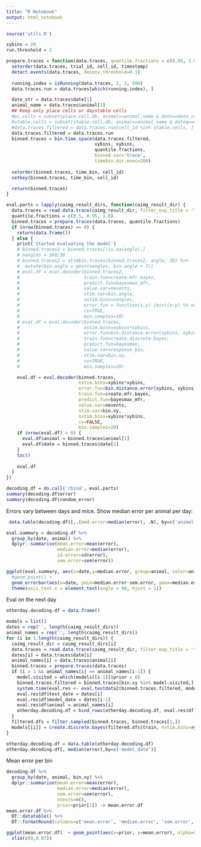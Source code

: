 ```yaml
---
title: "R Notebook"
output: html_notebook
---
```


```r
source('utils.R')
```



```r
xybins = 20
run.threshold = 2

prepare.traces = function(data.traces, quantile.fractions = c(0.95, 1.0)) {
  setorder(data.traces, trial_id, cell_id, timestamp)
  detect.events(data.traces, deconv.threshold=0.1)
  
  running.index = isRunning(data.traces, 2, 3, 500) 
  data.traces.run = data.traces[which(running.index), ]

  date_str = data.traces$date[1]
  animal_name = data.traces$animal[1]
  ## Keep only place cells or daystable cells
  #pc.cells = subset(place.cell.db, animal==animal_name & date==date_str & is.pc)$cell_id
  #stable.cells = subset(stable.cell.db, animal==animal_name & dateq==date_str & is.stable)$cell_id
  #data.traces.filtered = data.traces.run[cell_id %in% stable.cells, ]
  data.traces.filtered = data.traces.run
  binned.traces = bin.time.space(data.traces.filtered, 
                                 xybins, xybins,
                                 quantile.fractions,
                                 binned.var='trace',
                                 timebin.dur.msec=200)
  
  setorder(binned.traces, time_bin, cell_id)
  setkey(binned.traces, time_bin, cell_id)

  return(binned.traces)
}

eval.parts = lapply(caimg_result_dirs, function(caimg_result_dir) {
  data.traces = read.data.trace(caimg_result_dir, filter_exp_title = 'trial')
  quantile.fractions = c(0.5, 0.95, 1.0)
  binned.traces = prepare.traces(data.traces, quantile.fractions)
  if (nrow(binned.traces) == 0) {
    return(data.frame())
  } else {
    print('Started evaluating the model')
    # binned.traces2 = binned.traces[!is.na(angle),]
    # nangles = 360/30
    # binned.traces2 = stimbin.traces(binned.traces2, angle, 30) %>%
    #  mutate(bin.angle = pmin(nangles, bin.angle + 7))
    # eval.df = eval.decoder(binned.traces2, 
    #                        train.fun=create.mfr.bayes,
    #                        predict.fun=bayesmax_mfr,
    #                        value.var=nevents,
    #                        stim.var=bin.angle,
    #                        nstim.bins=nangles,
    #                        error.fun = function(x,y) {min((x-y) %% nangles, (y-x) %% nangles)},
    #                        cv=TRUE,
    #                        min.samples=10)
    # eval.df = eval.decoder(binned.traces,
    #                        nstim.bins=xybins*xybins,
    #                        error.fun=bin.distance.error(xybins, xybins), 
    #                        train.fun=create.discrete.bayes,
    #                        predict.fun=bayesmax,
    #                        value.var=response_bin,
    #                        stim.var=bin.xy,
    #                        cv=TRUE,
    #                        min.samples=20)

    eval.df = eval.decoder(binned.traces,
                           nstim.bins=xybins*xybins,
                           error.fun=bin.distance.error(xybins, xybins),
                           train.fun=create.mfr.bayes,
                           predict.fun=bayesmax_mfr,
                           value.var=nevents,
                           stim.var=bin.xy,
                           nstim.bins=xybins*xybins,
                           cv=FALSE,
                           min.samples=20)
    if (nrow(eval.df) > 0) {
      eval.df$animal = binned.traces$animal[1]
      eval.df$date = binned.traces$date[1]
    }
    toc()
    
    eval.df
  }
})

decoding.df = do.call('rbind', eval.parts)
summary(decoding.df$error)
summary(decoding.df$random_error)
```

Errors vary between days and mice. Show median error per animal per day:
```r
 data.table(decoding.df)[,.(med.error=median(error), .N), by=c('animal','date')][,med.error] %>% summary
```

```r
eval.summary = decoding.df %>%
  group_by(date, animal) %>%
  dplyr::summarise(mean.error=mean(error),
                   median.error=median(error),
                   sd.error=sd(error),
                   sem.error=sem(error))

ggplot(eval.summary, aes(x=date,y=median.error, group=animal, color=animal)) +
  #geom_point() +
  geom_errorbar(aes(x=date, ymin=median.error-sem.error, ymax=median.error+sem.error), width=0.2) +
  theme(axis.text.x = element_text(angle = 90, hjust = 1))
```

Eval on the next day
```r
otherday.decoding.df = data.frame()

models = list()
dates = rep('', length(caimg_result_dirs))
animal_names = rep('', length(caimg_result_dirs))
for (i in 1:length(caimg_result_dirs)) {
  caimg_result_dir = caimg_result_dirs[i]
  data.traces = read.data.trace(caimg_result_dir, filter_exp_title = 'trial')
  dates[i] = data.traces$date[i]
  animal_names[i] = data.traces$animal[i]
  binned.traces = prepare.traces(data.traces)
  if (i > 1 && animal_names[i] == animal_names[i-1]) {
    model.visited = which(models[[i-1]]$prior > 0)
    binned.traces.filtered = binned.traces[bin.xy %in% model.visited,]
    system.time(eval.res <- eval.testdata2(binned.traces.filtered, models[[i-1]], classifier.fun=bayesmax))
    eval.res$df$test_date = dates[i]
    eval.res$df$model_date = dates[i-1]
    eval.res$df$animal = animal_names[i]
    otherday.decoding.df = bind_rows(otherday.decoding.df, eval.res$df)
  }
  filtered.dfs = filter.sampled(binned.traces, binned.traces[1,])
  models[[i]] = create.discrete.bayes(filtered.dfs$train, nstim.bins=xybins^2)
}
```

```r
otherday.decoding.df = data.table(otherday.decoding.df)
otherday.decoding.df[, median(error),by=c('model_date')]
```



Mean error per bin
```r
decoding.df %>%
  group_by(date, animal, bin.xy) %>%
  dplyr::summarise(mean.error=mean(error),
                   median.error=median(error),
                   sem.error=sem(error),
                   ntests=n(),
                   prior=prior[1]) -> mean.error.df
mean.error.df %>%  
  DT::datatable() %>%
  DT::formatRound(columns=c('mean.error', 'median.error', 'sem.error', 'prior'), digits = 3)

ggplot(mean.error.df)  + geom_point(aes(x=prior, y=mean.error), alpha=0.1) +
  xlim(c(0,0.07))
```


